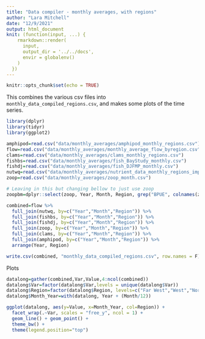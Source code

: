 ```yaml
---
title: "Data compiler - monthly averages, with regions"
author: "Lara Mitchell"
date: "12/9/2021"
output: html_document
knit: (function(input, ...) {
    rmarkdown::render(
      input,
      output_dir = '../../docs',
      envir = globalenv()
    )
  })
---
```


```r
knitr::opts_chunk$set(echo = TRUE)
```

This combines the various csv files into `monthly_data_compiled_regions.csv`, and makes 
some plots of the time series.

```r
library(dplyr)
library(tidyr)
library(ggplot2)
```

```r
amphipod=read.csv("data/monthly_averages/amphipod_monthly_regions.csv")
flow=read.csv("data/monthly_averages/monthly_average_flow_byregion.csv")
clams=read.csv("data/monthly_averages/clams_monthly_regions.csv")
fishbs=read.csv("data/monthly_averages/fish_BayStudy_monthly.csv")
fishdj=read.csv("data/monthly_averages/fish_DJFMP_monthly.csv")
nutwq=read.csv("data/monthly_averages/nutrient_data_monthly_regions_imputed.csv")
zoop=read.csv("data/monthly_averages/zoop_month.csv")

# Leaving in this but changing bellow to just use zoop
zoopbm=dplyr::select(zoop, Year, Month, Region, grep("BPUE", colnames(zoop)))

combined=flow %>% 
  full_join(nutwq, by=c("Year","Month","Region")) %>% 
  full_join(fishbs, by=c("Year","Month","Region")) %>% 
  full_join(fishdj, by=c("Year","Month","Region")) %>% 
  full_join(zoop, by=c("Year","Month","Region")) %>% 
  full_join(clams, by=c("Year","Month","Region")) %>% 
  full_join(amphipod, by=c("Year","Month","Region")) %>% 
  arrange(Year, Region)

write.csv(combined, "monthly_data_compiled_regions.csv", row.names = F)
```

Plots

```r
datalong=gather(combined,Var,Value,4:ncol(combined))
datalong$Var=factor(datalong$Var,levels = unique(datalong$Var))
datalong$Region=factor(datalong$Region, levels=c("Far West","West","North","South"))
datalong$Month_Year=with(datalong, Year + (Month/12))

ggplot(datalong, aes(y=Value, x=Month_Year, col=Region)) +
  facet_wrap(.~Var, scales = "free_y", ncol = 1) +
  geom_line() + geom_point() +
  theme_bw() + 
  theme(legend.position="top")
```
